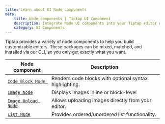 ```yaml
---
title: Learn about UI Node components
meta:
    title: Node components | Tiptap UI Component
    description: Integrate Node UI components into your Tiptap editor with preconfigured extensions and styling. More in the docs
    category: UI Components
---
```



Tiptap provides a variety of node components to help you build customizable editors. These packages can be mixed, matched, and installed via our CLI, so you only get exactly what you want.

| Node component                                                          | Description                                            |
|-------------------------------------------------------------------------|--------------------------------------------------------|
| [`Code Block Node	`](/ui-components/node-components/code-block-node)    | Renders code blocks with optional syntax highlighting. |
| [`Image Node`](/ui-components/node-components/image-node)               | Displays images inline or block-level                  |
| [`Image Upload Node`](/ui-components/node-components/image-upload-node) | Allows uploading images directly from your editor.     |
| [`List Node`](/ui-components/node-components/list-node)                 | Provides ordered/unordered list functionality.         |
